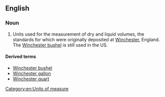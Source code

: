 ==English==

===Noun===
{{en-noun}}
# Units used for the measurement of dry and liquid volumes, the standards for which were originally deposited at [[Winchester]], England. The [[Winchester bushel]] is still used in the US.

[[Category:en:Units of measure]]

====Derived terms====
* [[Winchester bushel]]
* [[Winchester gallon]]
* [[Winchester quart]]